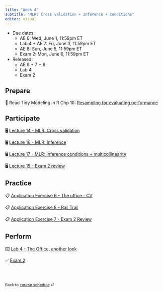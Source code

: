 ```yaml
---
title: "Week 4"
subtitle: "MLR: Cross validation + Inference + Conditions"
editor: visual
---
```


::: callout-important
-   Due dates:
    -   AE 6: Wed, June 1, 11:59pm ET
    -   Lab 4 + AE 7: Fri, June 3, 11:59pm ET
    -   AE 8: Sun, June 5, 11:59pm ET
    -   Exam 2: Mon, June 6, 11:59pm ET
-   Released:
    -   AE 6 + 7 + 8
    -   Lab 4
    -   Exam 2
:::

## Prepare

📖 Read Tidy Modeling in R Chp 10: [Resampling for evaluating performance](https://www.tmwr.org/resampling.html)

## Participate

🖥️ [Lecture 14 - MLR: Cross validation](/slides/lec-14.html)

🖥️ [Lecture 16 - MLR: Inference](/slides/lec-16.html)

🖥️ [Lecture 17 - MLR: Inference conditions + multicollinearity](/slides/lec-17.html)

🖥️ [Lecture 15 - Exam 2 review](/slides/lec-15.html)

## Practice

📋 [Application Exercise 6 - The office - CV](/ae/ae-6-the-office-cv.html)

📋 [Application Exercise 8 - Rail Trail](/ae/ae-8-rail-trail.html)

📋 [Application Exercise 7 - Exam 2 Review](/ae/ae-7-exam-2-review.html)

## Perform

⌨️ [Lab 4 - The Office, another look](labs/lab-4.html)

✅ [Exam 2](/exams/exam-2.html)

<br><br>

::: {style="font-size: 0.875em;"}
Back to [course schedule](/ "Course schedule") ⏎
:::
